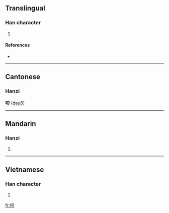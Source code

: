 ==Translingual==

===Han character===
{{Han char|rn=30|rad=口|as=07|sn=10|four=|canj=口一口廿 (RMRT)}}

# {{defn|Han|sort=口07}}

====References====
* {{Han ref|kx=0190.050|dkj=03638|hdz=10627.030|uh=54E3|ud=21731}}

----

==Cantonese==
===Hanzi===
'''哣''' ([[dau6]])

----

==Mandarin==

===Hanzi===
{{cmn-hanzi|pin=[[pǒu]] ([[pou3]])|wg=p'ou<sup>3</sup>}}

# {{defn|Mandarin|sort=口07}}

----

==Vietnamese==

===Han character===
{{vi-hantu|[[nhạu]]|rs=口07}}

# {{defn|Vietnamese|sort=口07}}

[[fr:哣]]